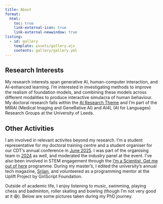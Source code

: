 ```yaml
---
title: About
format:
  html:
    toc: true
    link-external-icon: true
    link-external-newwindow: true
listing: 
  - id: gallery
    template: assets/gallery.ejs
    contents: gallery/gallery.yml
---
```


## Research Interests {#sec-research}

My research interests span generative AI, human-computer interaction, and AI-enhanced learning. I'm interested in investigating methods to improve the realism of foundation models, and combining these models across different modalities to produce interactive simulacra of human behaviour. My doctoral research falls within the [AI Research Theme](https://eps.leeds.ac.uk/computing-research-groups/doc/artificial-intelligence) and I'm part of the MIRAI (Medical Imaging and GeneRative AI) and AI4L (AI for Languages) Research Groups at the University of Leeds.

## Other Activities {#sec-other}

I am involved in relevant activites beyond my research. I'm a student representative for my doctoral training centre and a student organiser for our CDT's annual conference in [June 2025](https://ai-medical-cdt.github.io/conference2025/). I was part of the organising team in [2024](https://sites.google.com/view/leedsaimedicalcdtconference?usp=sharing) as well, and moderated the industry panel at the event. I've also been involved in STEM engagement through the [I’m a Scientist, Get me out of here](https://ai24.imascientist.org.uk/profile/arpitasaggar/) programme. During my master's, I edited the university's annual tech magazine, [Srijan](https://cs.du.ac.in/students/student-activities/srijan/), and volunteered as a programming mentor at the Uplift Project by GirlScript Foundation.

Outside of academic life, I enjoy listening to music, swimming, playing chess and badminton, roller skating and bowling (though I'm not very good at it 😅). Below are some pictures taken during my PhD journey.

::: {#gallery}
:::
